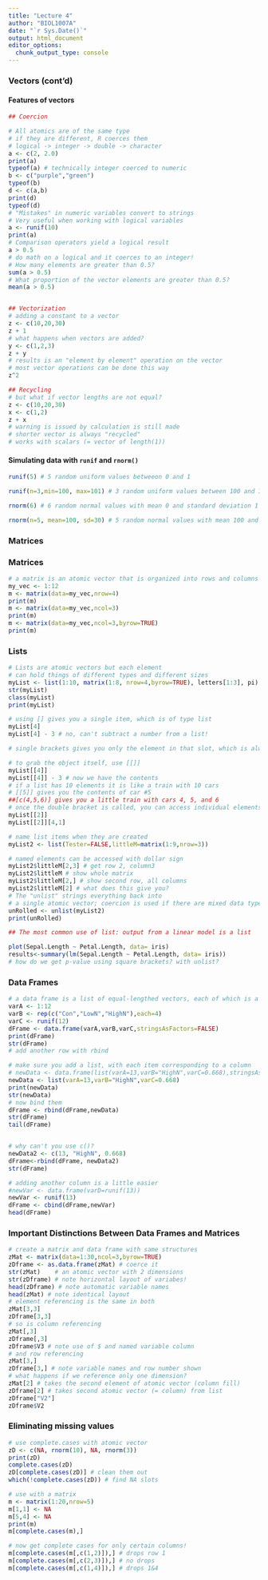 ```yaml
---
title: "Lecture 4"
author: "BIOL1007A"
date: "`r Sys.Date()`"
output: html_document
editor_options: 
  chunk_output_type: console
---
```


### Vectors (cont'd)  
#### Features of vectors  
```r
## Coercion

# All atomics are of the same type
# if they are different, R coerces them
# logical -> integer -> double -> character
a <- c(2, 2.0)
print(a)
typeof(a) # technically integer coerced to numeric
b <- c("purple","green")
typeof(b)
d <- c(a,b)
print(d)
typeof(d)
# "Mistakes" in numeric variables convert to strings
# Very useful when working with logical variables
a <- runif(10)
print(a)
# Comparison operators yield a logical result
a > 0.5
# do math on a logical and it coerces to an integer!
# How many elements are greater than 0.5?
sum(a > 0.5)
# What proportion of the vector elements are greater than 0.5?
mean(a > 0.5)


## Vectorization
# adding a constant to a vector
z <- c(10,20,30)
z + 1
# what happens when vectors are added?
y <- c(1,2,3)
z + y
# results is an "element by element" operation on the vector
# most vector operations can be done this way
z^2

## Recycling
# but what if vector lengths are not equal?
z <- c(10,20,30)
x <- c(1,2)
z + x
# warning is issued by calculation is still made
# shorter vector is always "recycled"
# works with scalars (= vector of length(1))

```

#### Simulating data with `runif` and `rnorm()`  

```r

runif(5) # 5 random uniform values betweeon 0 and 1

runif(n=3,min=100, max=101) # 3 random uniform values between 100 and 101

rnorm(6) # 6 random normal values with mean 0 and standard deviation 1

rnorm(n=5, mean=100, sd=30) # 5 random normal values with mean 100 and sd 30
```

### Matrices  
### Matrices

```r
# a matrix is an atomic vector that is organized into rows and columns
my_vec <- 1:12
m <- matrix(data=my_vec,nrow=4)
print(m)
m <- matrix(data=my_vec,ncol=3)
print(m)
m <- matrix(data=my_vec,ncol=3,byrow=TRUE)
print(m)
```

### Lists

```r
# Lists are atomic vectors but each element 
# can hold things of different types and different sizes
myList <- list(1:10, matrix(1:8, nrow=4,byrow=TRUE), letters[1:3], pi)
str(myList)
class(myList)
print(myList)

# using [] gives you a single item, which is of type list
myList[4]
myList[4] - 3 # no, can't subtract a number from a list!

# single brackets gives you only the element in that slot, which is always of type list

# to grab the object itself, use [[]]
myList[[4]]
myList[[4]] - 3 # now we have the contents
# if a list has 10 elements it is like a train with 10 cars
# [[5]] gives you the contents of car #5
##[c(4,5,6)] gives you a little train with cars 4, 5, and 6
# once the double bracket is called, you can access individual elements as before
myList[[2]]
myList[[2]][4,1]

# name list items when they are created
myList2 <- list(Tester=FALSE,littleM=matrix(1:9,nrow=3))

# named elements can be accessed with dollar sign
myList2$littleM[2,3] # get row 2, column3
myList2$littleM # show whole matrix
myList2$littleM[2,] # show second row, all columns
myList2$littleM[2] # what does this give you?
# The "unlist" strings everything back into
# a single atomic vector; coercion is used if there are mixed data types
unRolled <- unlist(myList2)
print(unRolled)

## The most common use of list: output from a linear model is a list

plot(Sepal.Length ~ Petal.Length, data= iris)
results<-summary(lm(Sepal.Length ~ Petal.Length, data= iris))
# how do we get p-value using square brackets? with unlist?

```

### Data Frames

```r
# a data frame is a list of equal-lengthed vectors, each of which is a column
varA <- 1:12
varB <- rep(c("Con","LowN","HighN"),each=4)
varC <- runif(12)
dFrame <- data.frame(varA,varB,varC,stringsAsFactors=FALSE)
print(dFrame)
str(dFrame)
# add another row with rbind

# make sure you add a list, with each item corresponding to a column
# newData <- data.frame(list(varA=13,varB="HighN",varC=0.668),stringsAsFactors=FALSE)
newData <- list(varA=13,varB="HighN",varC=0.668)
print(newData)
str(newData)
# now bind them
dFrame <- rbind(dFrame,newData)
str(dFrame)
tail(dFrame)


# why can't you use c()?
newData2 <- c(13, "HighN", 0.668)
dFrame<-rbind(dFrame, newData2)
str(dFrame)

# adding another column is a little easier
#newVar <- data.frame(varD=runif(13))
newVar <- runif(13)
dFrame <- cbind(dFrame,newVar)
head(dFrame)
```

### Important Distinctions Between Data Frames and Matrices

```r
# create a matrix and data frame with same structures
zMat <- matrix(data=1:30,ncol=3,byrow=TRUE)
zDframe <- as.data.frame(zMat) # coerce it
str(zMat)    # an atomic vector with 2 dimensions
str(zDframe) # note horizontal layout of variabes!
head(zDframe) # note automatic variable names
head(zMat) # note identical layout
# element referencing is the same in both
zMat[3,3]
zDframe[3,3]
# so is column referencing
zMat[,3]
zDframe[,3]
zDframe$V3 # note use of $ and named variable column
# and row referencing
zMat[3,]
zDframe[3,] # note variable names and row number shown
# what happens if we reference only one dimension?
zMat[2] # takes the second element of atomic vector (column fill)
zDframe[2] # takes second atomic vector (= column) from list
zDframe["V2"]
zDframe$V2
```

### Eliminating missing values
```r
# use complete.cases with atomic vector
zD <- c(NA, rnorm(10), NA, rnorm(3))
print(zD)
complete.cases(zD)
zD[complete.cases(zD)] # clean them out
which(!complete.cases(zD)) # find NA slots

# use with a matrix
m <- matrix(1:20,nrow=5)
m[1,1] <- NA
m[5,4] <- NA
print(m)
m[complete.cases(m),] 

# now get complete cases for only certain columns!
m[complete.cases(m[,c(1,2)]),] # drops row 1
m[complete.cases(m[,c(2,3)]),] # no drops
m[complete.cases(m[,c(1,4)]),] # drops 1&4
```




